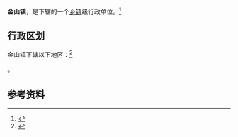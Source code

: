 {{中国乡级行政区|15/02/22/102/000}}

'''金山镇'''，是{{PRC admin/fullname|15/02/22/102/000|3}}下辖的一个[[乡镇|乡镇]]级行政单位。<ref>{{PRC admin/ref sgc|{{PRC admin/parent|15/02/22/102/000}}}}</ref>

== 行政区划 ==

金山镇下辖以下地区：<ref>{{PRC admin/ref sgc|15/02/22/102/000}}</ref>

{{PRC admin/children|15/02/22/102/000}}。

== 参考资料 ==

{{reflist}}

{{行政区划小作品}}
{{PRC admin/navcat|15/02/22/102/000}}